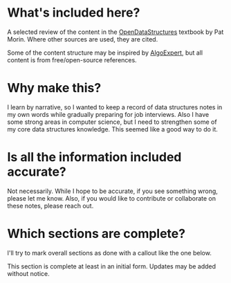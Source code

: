 
# What's included here? 

A selected review of the content in the [OpenDataStructures](http://opendatastructures.org/)
textbook by Pat Morin. Where other sources are used, they are cited.

Some of the content structure may be inspired by [AlgoExpert](https://www.algoexpert.io/data-structures), but
all content is from free/open-source references. 

# Why make this? 

I learn by narrative, so I wanted to keep a record of data structures notes in my own words
while gradually preparing for job interviews. Also I have some strong areas in computer science,
but I need to strengthen some of my core data structures knowledge. This seemed like a good way to do it. 

# Is all the information included accurate? 

Not necessarily. While I hope to be accurate, if you see something wrong, please let me know. Also, if you would like to 
contribute or collaborate on these notes, please reach out. 

# Which sections are complete? 

I'll try to mark overall sections as done with a callout like the one below. 

<Callout emoji="✔️">
 This section is complete at least in an initial form. Updates may be added without notice.
</Callout>


